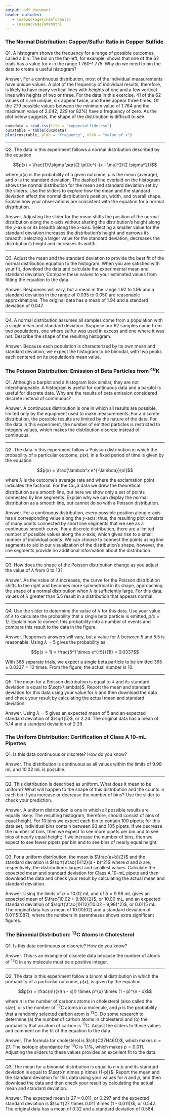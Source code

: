 ```yaml
---
output: pdf_document
header-includes:
   - \usepackage{chemformula}
   - \usepackage{amsmath}
---
```

\pagenumbering{gobble}

\begin{center}
\huge
Suggested Answers for Distribution Module
\vskip 0.2in
\end{center}

### The Normal Distribution: Copper/Sulfur Ratio in Copper Sulfide 

Q1. A histogram shows the frequency for a range of possible outcomes, called a bin. The bin on the far-left, for example, shows that one of the 62 trials has a value for *x* in the range 1.760--1.775. Why do we need to bin the data to create a useful histogram?

Answer. For a continuous distribution, most of the individual measurements have unique values. A plot of the frequency of individual results, therefore, is likely to have many vertical lines with heights of one and a few vertical lines with heights of two or three. For the data in this exercise, 41 of the 62 values of *x* are unique, six appear twice, and three appear three times. Of the 279 possible values between the minimum value of 1.764 and the maximum value of 2.042, 229 (or 82%) have a frequency of zero. As the plot below suggests, the shape of the distribution is difficult to see.

```r
cuxsdata = read.csv(file = "coppersulfide.csv")
cuxstable = table(cuxsdata)
plot(cuxstable, ylab = "frequency", xlab = "value of x")
```

---

Q2. The data in this experiment follows a normal distribution described by the equation

$$p(x) = \frac{1}{\sigma \sqrt{2 \pi}}e^{-(x - \mu)^2/(2 \sigma^2)}$$

where $p(x)$ is the probability of a given outcome, $\mu$ is the mean (average), and $\sigma$ is the standard deviation. The dashed line overlaid on the histogram shows the normal distribution for the mean and standard deviation set by the sliders. Use the sliders to explore how the mean and the standard deviation affect the normal distribution's position, width, and overall shape. Explain how your observations are consistent with the equation for a normal distribution.

Answer. Adjusting the slider for the mean shifts the position of the normal distribution along the *x*-axis without altering the distribution's height along the *y*-axis or its breadth along the *x*-axis. Selecting a smaller value for the standard deviation increases the distribution's height and narrows its breadth; selecting a larger value for the standard deviation, decreases the distribution's height and increases its width.

---

Q3. Adjust the mean and the standard deviation to provide the best fit of the normal distribution equation to the histogram. When you are satisfied with your fit, download the data and calculate the experimental mean and standard deviation, Compare these values to your estimated values from fitting the equation to the data.

Answer. Responses will vary, but a mean in the range 1.92 to 1.96 and a standard deviation in the range of 0.035 to 0.050 are reasonable approximations. The original data has a mean of 1.94 and a standard deviation of 0.047.

---

Q4. A normal distribution assumes all samples come from a population with a single mean and standard deviation. Suppose our 62 samples came from two populations, one where sulfur was used in excess and one where it was not. Describe the shape of the resulting histogram.

Answer. Because each population is characterized by its own mean and standard deviation, we expect the histogram to be bimodal, with two peaks each centered on its population's mean value.

### The Poisson Distribution: Emission of Beta Particles from ^40^K

Q1. Although a barplot and a histogram look similar, they are not interchangeable. A histogram is useful for continuous data and a barplot is useful for discrete data. Why are the results of beta emission considered discrete instead of continuous?

Answer. A continuous distribution is one in which all results are possible, limited only by the equipment used to make measurements. For a discrete distribution, the possible results are limited by the nature of the data. For the data in this experiment, the number of emitted particles is restricted to integers values, which makes the distribution discrete instead of continuous.

---

Q2. The data in this experiment follow a Poisson distribution in which the probability of a particular outcome, $p(x)$, in a fixed period of time is given by the equation

$$p(x) = \frac{\lambda^x e^{-\lambda}}{x!}$$

where $\lambda$ is the outcome's average rate and where the exclamation point indicates the factorial. For the Cu~*x*~S data we drew the theoretical distribution as a smooth line, but here we show only a set of points connected by line segments. Explain why we can display the normal distribution as a smooth line, but cannot do so with a Poisson distribution.

Answer. For a continuous distribution, every possible position along *x*-axis has a corresponding value along the *y*-axis; thus, the resulting plot consists of many points connected by short line segments that we see as a continuous smooth curve. For a discrete distribution, there are a limited number of possible values along the *x*-axis, which gives rise to a small number of individual points. We can choose to connect the points using line segments to aid in our visualization of the distribution's shape, however, the line segments provide no additional information about the distribution.

---

Q3. How does the shape of the Poisson distribution change as you adjust the value of $\lambda$ from 0 to 13?

Answer. As the value of $\lambda$ increases, the curve for the Poisson distribution shifts to the right and becomes more symmetrical in its shape, approaching the shape of a normal distribution when $\lambda$ is sufficiently large. For this data, values of $\lambda$ greater than 5.5 result in a distribution that appears normal.

---

Q4. Use the slider to determine the value of $\lambda$ for this data. Use your value of $\lambda$ to calculate the probability that a single beta particle is emitted, *p(x = 1)*. Explain how to convert this probability into a number of events and compare this result to the data in the figure.

Answer. Responses answers will vary, but a value for $\lambda$ between 5 and 5.5 is reasonable. Using $\lambda = 5$ gives the probability as

$$p(x = 1) = \frac{5^1 \times e^{-5}}{1!} = 0.0337$$

With 365 separate trials, we expect a single beta particle to be emitted $365 \times 0.0337 = 12$ times. From the figure, the actual number is 10.

---

Q5. The mean for a Poisson distribution is equal to $\lambda$ and its standard deviation is equal to $\sqrt{\lambda}$. Report the mean and standard deviation for this data using your value for $\lambda$ and then download the data and check your result by calculating the actual mean and standard deviation.

Answer. Using $\lambda = 5$ gives an expected mean of 5 and an expected standard deviation of $\sqrt{5}$, or 2.24. The original data has a mean of 5.14 and a standard deviation of 2.29. 

### The Uniform Distribution: Certification of Class A 10-mL Pipettes

Q1. Is this data continuous or discrete? How do you know?

Answer. The distribution is continuous as all values within the limits of 9.98 mL and 10.02 mL is possible.

---

Q2. This distribution is described as uniform. What does it mean to be uniform? What will happen to the shape of this distribution and the counts in each bin if you increase or decrease the number of bins? Use the slider to check your prediction.

Answer. A uniform distribution is one in which all possible results are equally likely. The resulting histogram, therefore, should consist of bins of equal height. For 10 bins we expect each bin to contain 100 pipets; for this data set, individual bins contain between 93 and 105 pipets. If we decrease the number of bins, then we expect to see more pipets per bin and to see bins of nearly equal height; if we increase the number of bins, then we expect to see fewer pipets per bin and to see bins of nearly equal height.

---

Q3. For a uniform distribution, the mean is $\frac{a+b}{2}$ and the standard deviation is $\sqrt{\frac{1}{12}(a - b)^2}$ where $a$ and $b$ are, respectively, the distribution's largest and smallest values. Calculate the expected mean and standard deviation for Class A 10-mL pipets and then download the data and check your result by calculating the actual mean and standard deviation.

Answer. Using the limits of $a = 10.02$ mL and of $b = 9.98$ mL gives an expected mean of $\frac{10.02 + 9.98}{2}$, or 10.00 mL, and an expected standard deviation of $\sqrt{\frac{1}{12}(10.02 - 9,98)^2}$, or 0.0115 mL. The original data has a mean of 10.00(02) and a standard deviation of 0.0115(087), where the numbers in parentheses shows extra significant figures.

### The Binomial Distribution: ^13^C Atoms in Cholesterol

Q1. Is this data continuous or discrete? How do you know?

Answer. This is an example of discrete data because the number of atoms of ^13^C in any molecule must be a positive integer.

---

Q2. The data in this experiment follow a binomial distribution in which the probability of a particular outcome, $p(x)$, is given by the equation

$$p(x) = \frac{n!}{x!(n - x)!} \times p^{x} \times (1 - p)^{n - x}$$

where *n* is the number of carbons atoms in cholesterol (also called the size), *x* is the number of ^13^C atoms in a molecule, and *p* is the probability that a randomly selected carbon atom is ^13^C. Do some research to determine (a) the number of carbon atoms in cholesterol and (b) the probability that an atom of carbon is ^13^C. Adjust the sliders to these values and comment on the fit of the equation to the data.

Answer. The formula for cholesterol is $\ch{C27H46O}$, which makes $n = 27$. The isotopic abundance for ^13^C is 1.1%, which makes $p = 0.011$. Adjusting the sliders to these values provides an excellent fit to the data.

---

Q3. The mean for a binomial distribution is equal to $n \times p$ and its standard deviation is equal to $\sqrt{n \times p \times (1-p)}$. Report the mean and the standard deviation for this data using your values for $n$ and $p$, and then download the data and then check your result by calculating the actual mean and standard deviation.

Answer. The expected mean is $27 \times 0.011$, or 0.297 and the expected standard deviation is $\sqrt{27 \times 0.011 \times (1 - 0.011)}$, or 0.542. The original data has a mean of 0.32 and a standard deviation of 0.584. 
